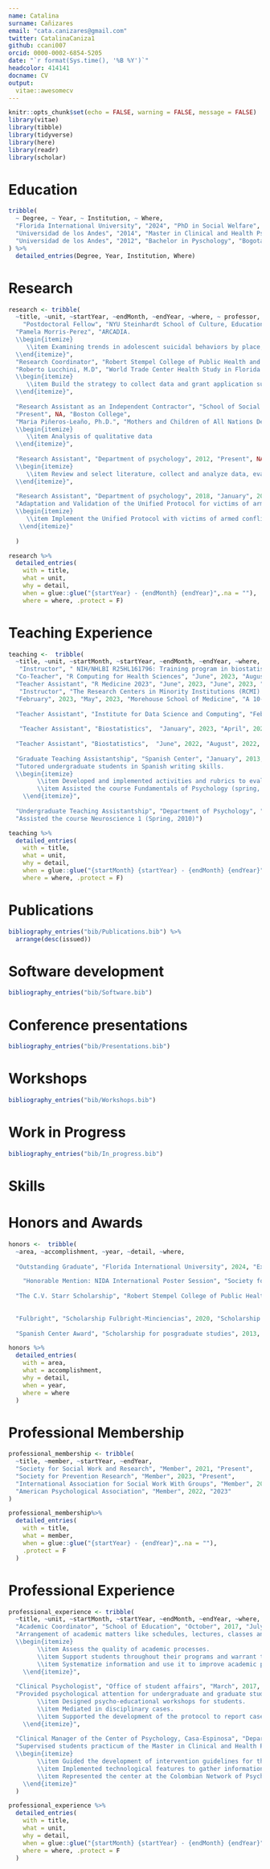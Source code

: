 ```yaml
---
name: Catalina
surname: Cañizares
email: "cata.canizares@gmail.com"
twitter: CatalinaCaniza1
github: ccani007
orcid: 0000-0002-6854-5205
date: "`r format(Sys.time(), '%B %Y')`"
headcolor: 414141
docname: CV
output: 
  vitae::awesomecv
---
```


```r
knitr::opts_chunk$set(echo = FALSE, warning = FALSE, message = FALSE)
library(vitae)
library(tibble)
library(tidyverse)
library(here)
library(readr)
library(scholar)
```

# Education

```r

tribble(
  ~ Degree, ~ Year, ~ Institution, ~ Where,
  "Florida International University", "2024", "PhD in Social Welfare", "Miami, United States",
  "Universidad de los Andes", "2014", "Master in Clinical and Health Psychology", "Bogotá, Colombia",
  "Universidad de los Andes", "2012", "Bachelor in Pyschology", "Bogotá, Colombia"
) %>% 
  detailed_entries(Degree, Year, Institution, Where)
```

# Research

```r
research <- tribble(
  ~title, ~unit, ~startYear, ~endMonth, ~endYear, ~where, ~ professor, ~detail,
    "Postdoctoral Fellow", "NYU Steinhardt School of Culture, Education, and Human Development", 2024, "September", 2026, "New York University", 
  "Pamela Morris-Perez", "ARCADIA.
  \\begin{itemize}
     \\item Examining trends in adolescent suicidal behaviors by place, cohort, and policy.  
  \\end{itemize}", 
  "Research Coordinator", "Robert Stempel College of Public Health and Social Work", 2022, "Februrary", 2024, "Florida International University", 
  "Roberto Lucchini, M.D", "World Trade Center Health Study in Florida.
  \\begin{itemize}
     \\item Build the strategy to collect data and grant application support 
  \\end{itemize}", 
  
  "Research Assistant as an Independent Contractor", "School of Social Work", 2022, 
  "Present", NA, "Boston College", 
  "Maria Piñeros-Leaño, Ph.D.", "Mothers and Children of All Nations Defying the Odds.  
  \\begin{itemize}
     \\item Analysis of qualitative data
  \\end{itemize}", 
  
  "Research Assistant", "Department of psychology", 2012, "Present", NA, "Universidad de los Andes", "Yvonne Gómez, Ph.D.", "Depression and genetics.  
  \\begin{itemize}
     \\item Review and select literature, collect and analyze data, evaluate and write proposals for publication. 
  \\end{itemize}",
  
  "Research Assistant", "Department of psychology", 2018, "January", 2019, "Universidad de los Andes", "Leonidas Castro Ph.D.",
  "Adaptation and Validation of the Unified Protocol for victims of armed conflict in Colombia.
  \\begin{itemize}
     \\item Implement the Unified Protocol with victims of armed conflict in Colombia
   \\end{itemize}"
  
  )
```

```r

research %>%
  detailed_entries(
    with = title,
    what = unit,
    why = detail,
    when = glue::glue("{startYear} - {endMonth} {endYear}",.na = ""),
    where = where, .protect = F)

```

# Teaching Experience

```r
teaching <-  tribble(
  ~title, ~unit, ~startMonth, ~startYear, ~endMonth, ~endYear, ~where, ~detail,
   "Instructor", " NIH/NHLBI R25HL161796: Training program in biostatistics, epidemiology and data science to undergraduate and early graduate students from underrepresented groups", "June", 2024, "June", 2024, "Florida Atlantic University", "Data Science and Machine Learning", 
  "Co-Teacher", "R Computing for Health Sciences", "June", 2023, "August", 2023, "Florida International University", "Introduction to Supervised Machine Learning",   
  "Teacher Assistant", "R Medicine 2023", "June", 2023, "June", 2023, "Virtual Conference", "R Medicine 101: Introduction to Clinical Data Analysis with R",   
   "Instructor", "The Research Centers in Minority Institutions (RCMI) Consortium", 
  "February", 2023, "May", 2023, "Morehouse School of Medicine", "A 10-week national series to the R Programming language, using a modified version of the R for Reproducible Scientific Analysis Data Carpentry curriculum", 
  
  "Teacher Assistant", "Institute for Data Science and Computing", "February", 2023, "February", 2023, "University of Miami", "Facilitated educational sessions on Git, Shell, and R using the Data Carpentry curriculum", 
  
   "Teacher Assistant", "Biostatistics",  "January", 2023, "April", 2023, "Florida International University", "Avanced R for posgraduate students",
  
  "Teacher Assistant", "Biostatistics",  "June", 2022, "August", 2022, "Florida International University", "Avanced R for posgraduate students", 
  
  "Graduate Teaching Assistantship", "Spanish Center", "January", 2013, "December", 2013, "Universidad de los Andes", 
  "Tutored undergraduate students in Spanish writing skills. 
  \\begin{itemize}
        \\item Developed and implemented activities and rubrics to evaluate skills in Spanish writing.
        \\item Assisted the course Fundamentals of Psychology (spring, 2013 and fall, 2013).
    \\end{itemize}",
  
  "Undergraduate Teaching Assistantship", "Department of Psychology", "January", 2010, "May", 2010, "Universidad de los Andes", 
  "Assisted the course Neuroscience 1 (Spring, 2010)")

```

```r
teaching %>%
  detailed_entries(
    with = title,
    what = unit,
    why = detail,
    when = glue::glue("{startMonth} {startYear} - {endMonth} {endYear}",.na = ""),
    where = where, .protect = F)
```

# Publications

```r
bibliography_entries("bib/Publications.bib") %>% 
  arrange(desc(issued))
```

# Software development

```r
bibliography_entries("bib/Software.bib") 
```

# Conference presentations

```r
bibliography_entries("bib/Presentations.bib") 
```

# Workshops

```r
bibliography_entries("bib/Workshops.bib") 
```

# Work in Progress

```r
bibliography_entries("bib/In_progress.bib") 
```

# Skills

```{=tex}
\begin{cvskills}  
\cvskill    {Software}    {Microsoft Office, SPSS, ATLAS.ti, Nvivo, Dedoose}      
\cvskill    {Programming Languages}    {R, Python}  
\cvskill    {Reproducible Report}    {Quarto, Markdown/Rmarkdown, R shiny apps, Jupyter Notebook}  
\cvskill    {DevOps}    {Git, GitHub}      
\cvskill    {Web development}    {Wordpress, GitHub Pages, Netlify}  \cvskill    {Languages}    {Spanish, English}
\end{cvskills}
```



# Honors and Awards

```r
honors <-  tribble(
  ~area, ~accomplishment, ~year, ~detail, ~where,
  
  "Outstanding Graduate", "Florida International University", 2024, "Extraordinary academic, professional, and personal achievements as a graduate student from FIU", "Miami, FL",

    "Honorable Mention: NIDA International Poster Session", "Society for Prevention Research", 2023, "Honorable Mention for Poster Hopelessness in Youth: A Supervised Machine Learning Classification Approach to Identify Risk Factors. Prize: SPR Membership for 2024", "Washington, D.C",
  
  "The C.V. Starr Scholarship", "Robert Stempel College of Public Health and Social Work", 2023, "Scholarship for Latin America and The Caribbean  doctoral students with an award of up to $27,941", "Miami, FL",
  
  
  "Fulbright", "Scholarship Fulbright-Minciencias", 2020, "Scholarship for Doctoral studies in the United States of America for $100,000","Bogotá",
  
  "Spanish Center Award", "Scholarship for posgraduate studies", 2013, "Awarded for academic excellence and proficient knowledge in Spanish writing skills", "Universidad de los Andes" ) 

```

```r
honors %>%
  detailed_entries(
    with = area,
    what = accomplishment,
    why = detail,
    when = year,
    where = where
  )
```

# Professional Membership

```r
professional_membership <- tribble(
  ~title, ~member, ~startYear, ~endYear, 
  "Society for Social Work and Research", "Member", 2021, "Present", 
  "Society for Prevention Research", "Member", 2023, "Present", 
  "International Association for Social Work With Groups", "Member", 2023, "Present", 
  "American Psychological Association", "Member", 2022, "2023"
)
```


```r
professional_membership%>%
  detailed_entries(
    with = title,
    what = member,
    when = glue::glue("{startYear} - {endYear}",.na = ""),
    .protect = F
  )
```

# Professional Experience

```r
professional_experience <- tribble(
  ~title, ~unit, ~startMonth, ~startYear, ~endMonth, ~endYear, ~where, ~detail,
  "Academic Coordinator", "School of Education", "October", 2017, "July", 2020, "Universidad de los Andes", 
  "Arrangement of academic matters like schedules, lectures, classes and summer school for undergraduate, postgraduate and PhD programs of the School of Education. 
  \\begin{itemize}
        \\item Assess the quality of academic processes.
        \\item Support students throughout their programs and warrant their graduation.
        \\item Systematize information and use it to improve academic processes.
    \\end{itemize}",
  
  "Clinical Psychologist", "Office of student affairs", "March", 2017, "October", 2017, "Universidad de los Andes", 
  "Provided psychological attention for undergraduate and graduate students. \\begin{itemize}
        \\item Designed psycho-educational workshops for students.
        \\item Mediated in disciplinary cases.
        \\item Supported the development of the protocol to report cases of sexual abuse and harassment (MAAD).
    \\end{itemize}",
  
  "Clinical Manager of the Center of Psychology, Casa-Espinosa", "Department of Psychology", "February", 2014, "March", 2017, "Universidad de los Andes", 
  "Supervised students practicum of the Master in Clinical and Health Psychology. 
  \\begin{itemize}
        \\item Guided the development of intervention guidelines for the center of psychological attention.
        \\item Implemented technological features to gather information from patients to be used in further investigation.  
        \\item Represented the center at the Colombian Network of Psychological University Centers Red ISUAP 
    \\end{itemize}"
  )

```

```r
professional_experience %>%
  detailed_entries(
    with = title,
    what = unit,
    why = detail,
    when = glue::glue("{startMonth} {startYear} - {endMonth} {endYear}",.na = ""),
    where = where, .protect = F
  )
```
